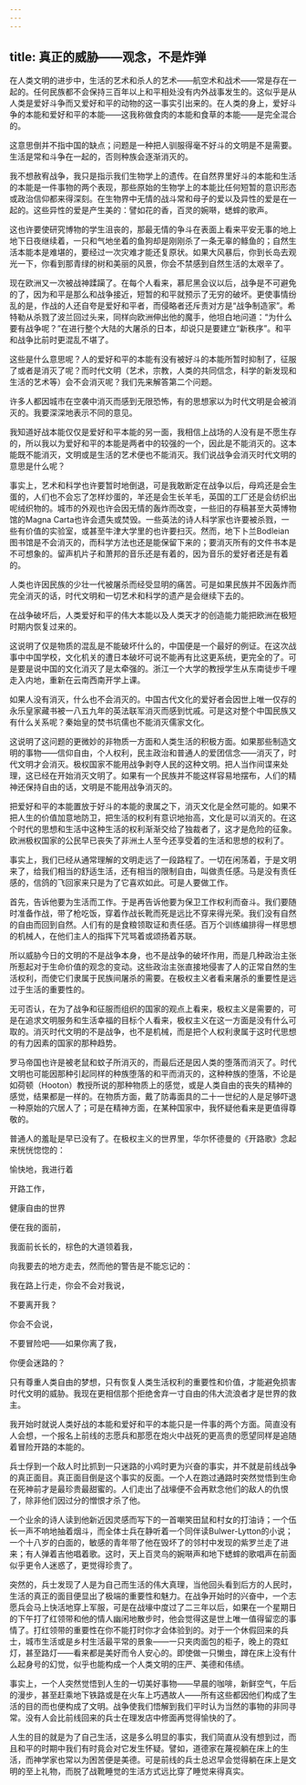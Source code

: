 ```yaml
---
---
---
```

title: 真正的威胁——观念，不是炸弹
---




在人类文明的进步中，生活的艺术和杀人的艺术——航空术和战术——常是存在一起的。任何民族都不会保持三百年以上和平相处没有内外战事发生的。这似乎是从人类是爱好斗争而又爱好和平的动物的这一事实引出来的。在人类的身上，爱好斗争的本能和爱好和平的本能——这我称做食肉的本能和食草的本能——是完全混合的。

这意思倒并不指中国的缺点；问题是一种把人驯服得毫不好斗的文明是不是需要。生活是常和斗争在一起的，否则种族会逐渐消灭的。

我不想赦宥战争，我只是指示我们生物学上的遗传。在自然界里好斗的本能和生活的本能是一件事物的两个表现，那些原始的生物学上的本能比任何短暂的意识形态或政治信仰都来得深刻。在生物界中无情的战斗常和母子的爱以及异性的爱是在一起的。这些异性的爱是产生美的：譬如花的香，百灵的婉啭，蟋蟀的歌声。

这也许要使研究博物的学生沮丧的，那最无情的争斗在表面上看来平安无事的地上地下日夜继续着，一只和气地坐着的鱼狗却是刚刚杀了一条无辜的鲦鱼的；自然生活本能本是难堪的，要经过一次灾难才能还复原状。如果大风暴后，你到长岛去观光一下，你看到那青绿的树和美丽的风景，你会不禁感到自然生活的太艰辛了。

现在欧洲又一次被战神蹂躏了。在每个人看来，慕尼黑会议以后，战争是不可避免的了，因为和平是那么和战争接近，短暂的和平就预示了无穷的破坏。更使事情纷乱的是，作战的人还自夸是爱好和平者，而侵略者还斥责对方是“战争制造家”。希特勒从杀戮了波兰回过头来，同样向欧洲伸出他的魔手，他坦白地问道：“为什么要有战争呢？”在进行整个大陆的大屠杀的日本，却说只是要建立“新秩序”。和平和战争比前时更混乱不堪了。

这些是什么意思呢？人的爱好和平的本能有没有被好斗的本能所暂时抑制了，征服了或者是消灭了呢？而时代文明（艺术，宗教，人类的共同信念，科学的新发现和生活的艺术等）会不会消灭呢？我们先来解答第二个问题。

许多人都因城市在空袭中消灭而感到无限恐怖，有的思想家以为时代文明是会被消灭的。我要深深地表示不同的意见。

我知道好战本能仅仅是爱好和平本能的另一面，我相信上战场的人没有是不愿生存的，所以我以为爱好和平的本能是两者中的较强的一个，因此是不能消灭的。这本能既不能消灭，文明或是生活的艺术便也不能消灭。我们说战争会消灭时代文明的意思是什么呢？

事实上，艺术和科学也许要暂时地倒退，可是我敢断定在战争以后，母鸡还是会生蛋的，人们也不会忘了怎样炒蛋的，羊还是会生长羊毛，英国的工厂还是会纺织出呢绒织物的。城市的外观也许会因无情的轰炸而改变，一些旧的存稿甚至大英博物馆的Magna Carta也许会遗失或焚毁。一些英法的诗人科学家也许要被杀戮，一些有价值的实验室，或甚至牛津大学里的也许要扫灭。然而，地下卜兰Bodleian图书馆是不会消灭的，而科学方法也还是能保留下来的；要消灭所有的文件书本是不可想象的。留声机片子和萧邦的音乐还是有着的，因为音乐的爱好者还是有着的。

人类也许因民族的少壮一代被屠杀而经受显明的痛苦。可是如果民族并不因轰炸而完全消灭的话，时代文明和一切艺术和科学的遗产是会继续下去的。

在战争破坏后，人类爱好和平的伟大本能以及人类天才的创造能力能把欧洲在极短时期内恢复过来的。

这说明了仅是物质的混乱是不能破坏什么的，中国便是一个最好的例证。在这次战事中中国学校，文化机关的遭日本破坏可说不能再有比这更系统，更完全的了。可是要是说中国的文化消灭了是太牵强的。浙江一个大学的教授学生从东南徒步千哩走入内地，重新在云南西南开学上课。

如果人没有消灭，什么也不会消灭的。中国古代文化的爱好者会因世上唯一仅存的永乐皇家藏书被一八五九年的英法联军消灭而感到忧戚。可是这对整个中国民族又有什么关系呢？秦始皇的焚书坑儒也不能消灭儒家文化。

这说明了这问题的更微妙的非物质一方面和人类生活的积极方面。如果那些制造文明的事物——信仰自由，个人权利，民主政治和普通人的爱团信念——消灭了，时代文明才会消灭。极权国家不能用战争剥夺人民的这种文明。把人当作间谍来处理，这已经在开始消灭文明了。如果有一个民族并不能这样容易地摆布，人们的精神还保持自由的话，文明是不能用战争消灭的。

把爱好和平的本能置放于好斗的本能的隶属之下，消灭文化是全然可能的。如果不把人生的价值加意地防卫，把生活的权利有意识地抬高，文化是可以消灭的。在这个时代的思想和生活中这种生活的权利渐渐交给了独裁者了，这才是危险的征象。欧洲极权国家的公民早已丧失了非洲土人至今还享受着的生活和思想的权利了。

事实上，我们已经从通常理解的文明走远了一段路程了。一切在闲荡着，于是文明来了，给我们相当的舒适生活，还有相当的限制自由，叫做责任感。马是没有责任感的，信鸽的飞回家来只是为了它喜欢如此。可是人要做工作。

首先，告诉他要为生活而工作。于是再告诉他要为保卫工作权利而奋斗。我们要随时准备作战，带了枪吃饭，穿着作战长靴而死是远比不穿来得光荣。我们没有自然的自由而回到自然。人们有的是食粮领取证和责任感。百万个训练编排得一样思想的机械人，在他们主人的指挥下咒骂着或颂扬着苏联。

所以威胁今日的文明的不是战争本身，也不是战争的破坏作用，而是几种政治主张所惹起对于生命价值的观念的变动。这些政治主张直接地侵害了人的正常自然的生活权利，而使它们隶属于民族间屠杀的需要。在极权主义者看来屠杀的重要性是远过于生活的重要性的。

无可否认，在为了战争和征服而组织的国家的观点上看来，极权主义是需要的，可是在追求文明服务和生活幸福的目标个人看来，极权主义在这一方面是没有什么可取的。消灭时代文明的不是战争，也不是机械，而是把个人权利隶属于这时代思想的有力因素的国家的那种趋势。

罗马帝国也许是被老鼠和蚊子所消灭的，而最后还是因人类的堕落而消灭了。时代文明也可能因那种引起同样的种族堕落的和平而消灭的，这种种族的堕落，不论是如荷顿（Hooton）教授所说的那种物质上的感觉，或是人类自由的丧失的精神的感觉，结果都是一样的。在物质方面，戴了防毒面具的二十一世纪的人是足够吓退一种原始的穴居人了；可是在精神方面，在某种国家中，我怀疑他看来是更值得尊敬的。

普通人的羞耻是早已没有了。在极权主义的世界里，华尔怀德曼的《开路歌》念起来恍恍惚惚的：

愉快地，我进行着

开路工作，

健康自由的世界

便在我的面前，

我面前长长的，棕色的大道领着我，

向我要去的地方走去，然而他的警告是不能忘记的：

我在路上行走，你会不会对我说，

不要离开我？

你会不会说，

不要冒险吧——如果你离了我，

你便会迷路的？

只有尊重人类自由的梦想，只有恢复人类生活权利的重要性和价值，才能避免损害时代文明的威胁。我现在更相信那个拒绝舍弃一寸自由的伟大流浪者才是世界的救主。

我开始时就说人类好战的本能和爱好和平的本能只是一件事的两个方面。简直没有人会想，一个报名上前线的志愿兵和那愿在炮火中战死的更高贵的愿望同样是追随着冒险开路的本能的。

兵士俘到一个敌人时比抓到一只迷路的小鸡时更为兴奋的事实，并不就是前线战争的真正面目。真正面目倒是这个事实的反面。一个人在跑过通路时突然觉悟到生命在死神前才是最珍贵最甜蜜的。人们走出了战壕便不会再默念他们的敌人的仇恨了，除非他们因过分的憎恨才杀了他。

一个业余的诗人读到他新近因灵感而写下的一首嘲笑田鼠和村女的打油诗；一个伍长一声不响地抽着烟斗，而全体士兵在静听着一个同伴读Bulwer-Lytton的小说；一个十八岁的白面的，敏感的青年带了他在毁坏了的邻村中发现的紫罗兰走了进来；有人弹着吉他唱着歌。这时，天上百灵鸟的婉啭声和地下蟋蟀的歌唱声在前面似乎更令人迷惑了，更觉得珍贵了。

突然的，兵士发现了人是为自己而生活的伟大真理，当他回头看到后方的人民时，生活的真正的面目便显出了极端的重要性和魅力。在战争开始时的兴奋中，一个志愿兵会马上快活地穿上军服，可是在战壕中度过了二三年以后，如果在一个星期日的下午打了红领带和他的情人幽闲地散步时，他会觉得这是世上唯一值得留恋的事情了。打红领带的重要性在你不能打时你才会体验到的。对于一个休假回来的兵士，城市生活或是乡村生活最平常的景象——一只夹肉面包的柜子，晚上的霓虹灯，甚至路灯——看来都是美好而令人安心的。即使做一只懒虫，蹲在床上没有什么起身号的幻觉，似乎也能构成一个人类文明的庄严、美德和伟绩。

事实上，一个人突然觉悟到人生的一切美好事物——早晨的咖啡，新鲜空气，午后的漫步，甚至赶乘地下铁路或是在火车上巧遇故人——所有这些都因他们构成了生活的目的而也便构成了文明。战争使我们悟解到我们平时认为当然的事物的非同寻常。没有人会比前线回来的兵士在理发店中修面再觉得愉快的了。

人生的目的就是为了自己生活，这是多么明显的事实，我们简直从没有想到过，而且和平的时期中我们有时竟会对它发生怀疑。譬如，道德家在蔑视躺在床上的生活，而神学家也常以为困苦便是美德。可是前线的兵士总迟早会觉得躺在床上是文明的至上礼物，而脱了战靴睡觉的生活方式远比穿了睡觉来得真实。